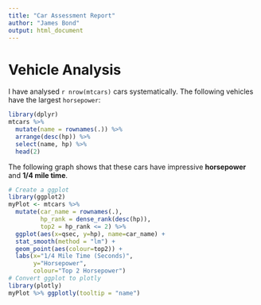 ```yaml
---
title: "Car Assessment Report"
author: "James Bond"
output: html_document
---
```

Vehicle Analysis
=======

I have analysed `r nrow(mtcars)` cars systematically. The 
following vehicles have the largest `horsepower`:

```r
library(dplyr)
mtcars %>%
  mutate(name = rownames(.)) %>%
  arrange(desc(hp)) %>%
  select(name, hp) %>%
  head(2)
```

The following graph shows that these cars have impressive
**horsepower** and **1/4 mile time**.

```r
# Create a ggplot
library(ggplot2)
myPlot <- mtcars %>%
  mutate(car_name = rownames(.),
         hp_rank = dense_rank(desc(hp)),
         top2 = hp_rank <= 2) %>%
  ggplot(aes(x=qsec, y=hp), name=car_name) +
  stat_smooth(method = "lm") +
  geom_point(aes(colour=top2)) +
  labs(x="1/4 Mile Time (Seconds)",
       y="Horsepower",
       colour="Top 2 Horsepower")
# Convert ggplot to plotly
library(plotly)
myPlot %>% ggplotly(tooltip = "name")
```